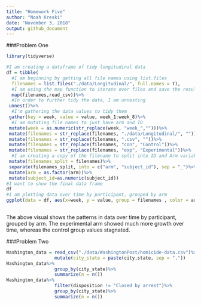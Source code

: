```yaml
---
title: "Homework Five"
author: "Noah Kreski"
date: "November 3, 2018"
output: github_document
---
```

###Problem One
```r
library(tidyverse)
```

```r

#I am creating a dataframe of tidy longitudinal data
df = tibble(
  #I am beginning by getting all file names using list.files
  filenames = list.files("./data/Longitudinal/", full.names = T),
  #I am using the map function to iterate over files and save the result as a new variable
  map(filenames,read_csv))%>%
  #In order to further tidy the data, I am unnesting
 unnest()%>%
  #I'm gathering the data values to tidy them
 gather(key = week, value = value, week_1:week_8)%>%
  #I am mutating file names to just have arm and ID
 mutate(week = as.numeric(str_replace(week, "week_","")))%>%
 mutate(filenames = str_replace(filenames, "./data/Longitudinal/", ""))%>%
 mutate(filenames = str_replace(filenames, ".csv", ""))%>%
 mutate(filenames = str_replace(filenames, "con", "Control"))%>%
 mutate(filenames = str_replace(filenames, "exp", "Experimental"))%>%
  #I am creating a copy of the filename to split into ID and Arm variables
 mutate(filenames_split = filenames)%>%
 separate(filenames_split, into = c("arm", "subject_id"), sep = "_")%>%
 mutate(arm = as.factor(arm))%>%
 mutate(subject_id=as.numeric(subject_id))
#I want to show the final data frame
df
#I am plotting data over time by participant, grouped by arm
ggplot(data = df, aes(x=week, y = value, group = filenames , color = arm))+ geom_line()
       
```

The above visual shows the patterns in data over time by participant, grouped by arm. The experimental arm showed much more growth over time, whereas the control group values stagnated.

###Problem Two

```r
Washington_data = read_csv("./data/WashingtonPost/homicide-data.csv")%>%
                  mutate(city_state = paste(city,state, sep = ","))
Washington_data%>%
                  group_by(city_state)%>%
                  summarize(n = n())
Washington_data%>%
                  filter(disposition != "Closed by arrest")%>%
                  group_by(city_state)%>%
                  summarize(n = n())

```